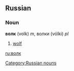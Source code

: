 ==Russian==
===Noun===
'''волк''' (volk) ''m'', волки (vólki) ''pl''

#[[wolf]]

[[ru:волк]]
[[Category:Russian nouns]]